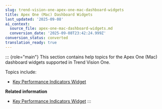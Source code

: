 ```yaml
---
slug: trend-vision-one-apex-one-mac-dashboard-widgets
title: Apex One (Mac) Dashboard Widgets
last_updated: '2025-09-08'
ai_context:
  source_file: apex-one-mac-dashboard-widgets.md
  conversion_date: '2025-09-08T23:42:24.999Z'
conversion_status: converted
translation_ready: true
---
```


::: {role="main"}
This section contains help topics for the Apex One (Mac) dashboard widgets supported in Trend Vision One.

Topics include:

- [Key Performance Indicators Widget](key-performance-indicators-widget.mdx)

**Related information**

- [Key Performance Indicators Widget](key-performance-indicators-widget.mdx)
:::
